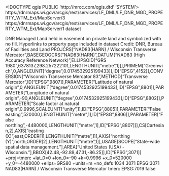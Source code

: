 <!DOCTYPE qgis PUBLIC 'http://mrcc.com/qgis.dtd' 'SYSTEM'>
<qgis version="3.32.0-Lima">
  <identifier>https://dnrmaps.wi.gov/arcgis/rest/services/LF_DML/LF_DNR_MGD_PROPERTY_WTM_Ext/MapServer/3</identifier>
  <parentidentifier>https://dnrmaps.wi.gov/arcgis/rest/services/LF_DML/LF_DNR_MGD_PROPERTY_WTM_Ext/MapServer/1</parentidentifier>
  <language></language>
  <type>dataset</type>
  <title>DNR Easement (property)</title>
  <abstract>DNR Managed Land held in easement on private land and symbolized with no fill. Hyperlinks to property page included in dataset
Credit: DNR, Bureau of Facilities and Land</abstract>
  <links>
    <link size="" name="Source" url="https://dnrmaps.wi.gov/arcgis/rest/services/LF_DML/LF_DNR_MGD_PROPERTY_WTM_Ext/MapServer/3" description="" mimeType="" format="" type="WWW:LINK"/>
  </links>
  <dates/>
  <fees></fees>
  <encoding></encoding>
  <crs>
    <spatialrefsys nativeFormat="Wkt">
      <wkt>PROJCRS["NAD83(HARN) / Wisconsin Transverse Mercator",BASEGEOGCRS["NAD83(HARN)",DATUM["NAD83 (High Accuracy Reference Network)",ELLIPSOID["GRS 1980",6378137,298.257222101,LENGTHUNIT["metre",1]]],PRIMEM["Greenwich",0,ANGLEUNIT["degree",0.0174532925199433]],ID["EPSG",4152]],CONVERSION["Wisconsin Transverse Mercator 83",METHOD["Transverse Mercator",ID["EPSG",9807]],PARAMETER["Latitude of natural origin",0,ANGLEUNIT["degree",0.0174532925199433],ID["EPSG",8801]],PARAMETER["Longitude of natural origin",-90,ANGLEUNIT["degree",0.0174532925199433],ID["EPSG",8802]],PARAMETER["Scale factor at natural origin",0.9996,SCALEUNIT["unity",1],ID["EPSG",8805]],PARAMETER["False easting",520000,LENGTHUNIT["metre",1],ID["EPSG",8806]],PARAMETER["False northing",-4480000,LENGTHUNIT["metre",1],ID["EPSG",8807]]],CS[Cartesian,2],AXIS["easting (X)",east,ORDER[1],LENGTHUNIT["metre",1]],AXIS["northing (Y)",north,ORDER[2],LENGTHUNIT["metre",1]],USAGE[SCOPE["State-wide spatial data management."],AREA["United States (USA) - Wisconsin."],BBOX[42.48,-92.89,47.31,-86.25]],ID["EPSG",3071]]</wkt>
      <proj4>+proj=tmerc +lat_0=0 +lon_0=-90 +k=0.9996 +x_0=520000 +y_0=-4480000 +ellps=GRS80 +units=m +no_defs</proj4>
      <srsid>1034</srsid>
      <srid>3071</srid>
      <authid>EPSG:3071</authid>
      <description>NAD83(HARN) / Wisconsin Transverse Mercator</description>
      <projectionacronym>tmerc</projectionacronym>
      <ellipsoidacronym>EPSG:7019</ellipsoidacronym>
      <geographicflag>false</geographicflag>
    </spatialrefsys>
  </crs>
  <extent>
    <spatial maxy="712615.92139999906066805" minx="295074.33850000001257285" crs="EPSG:3071" maxx="770006.33739999996032566" dimensions="2" maxz="0" miny="225378.19279999998980202" minz="0"/>
  </extent>
</qgis>
